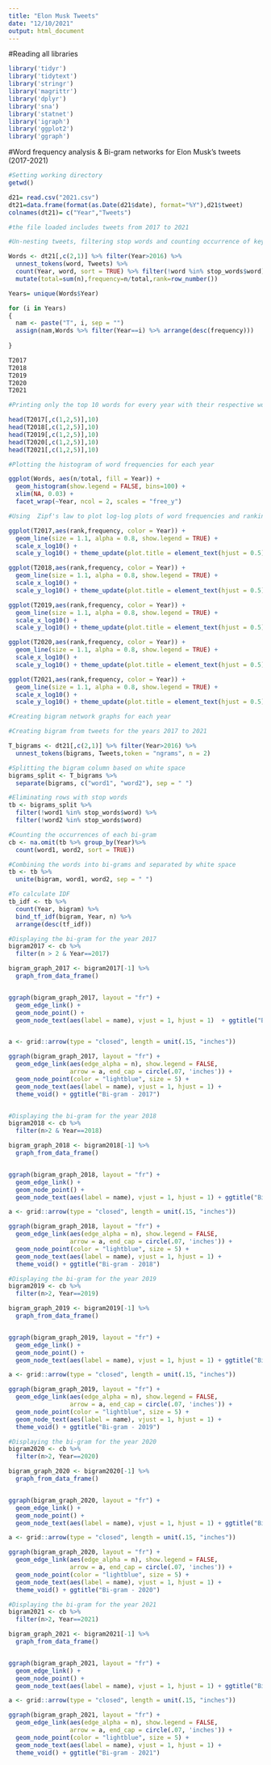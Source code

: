 ```yaml
---
title: "Elon Musk Tweets"
date: "12/10/2021"
output: html_document
---
```


#Reading all libraries 

```r
library('tidyr')
library('tidytext')
library('stringr')
library('magrittr')
library('dplyr')
library('sna')
library('statnet')
library('igraph')
library('ggplot2')
library('ggraph')
```

#Word frequency analysis & Bi-gram networks for Elon Musk's tweets (2017-2021)

```r
#Setting working directory
getwd()

d21= read.csv("2021.csv")
dt21=data.frame(format(as.Date(d21$date), format="%Y"),d21$tweet)
colnames(dt21)= c("Year","Tweets")

#the file loaded includes tweets from 2017 to 2021

#Un-nesting tweets, filtering stop words and counting occurrence of keywords according to respective years and ranking according to frequency 

Words <- dt21[,c(2,1)] %>% filter(Year>2016) %>% 
  unnest_tokens(word, Tweets) %>%
  count(Year, word, sort = TRUE) %>% filter(!word %in% stop_words$word) %>% group_by(Year) %>% 
  mutate(total=sum(n),frequency=n/total,rank=row_number())

Years= unique(Words$Year)

for (i in Years)
{
  nam <- paste("T", i, sep = "")
  assign(nam,Words %>% filter(Year==i) %>% arrange(desc(frequency)))
  
}

T2017
T2018
T2019
T2020
T2021

```


```r

#Printing only the top 10 words for every year with their respective word frequencies 

head(T2017[,c(1,2,5)],10)
head(T2018[,c(1,2,5)],10)
head(T2019[,c(1,2,5)],10)
head(T2020[,c(1,2,5)],10)
head(T2021[,c(1,2,5)],10)

```

```r

#Plotting the histogram of word frequencies for each year

ggplot(Words, aes(n/total, fill = Year)) +
  geom_histogram(show.legend = FALSE, bins=100) +
  xlim(NA, 0.03) +
  facet_wrap(~Year, ncol = 2, scales = "free_y")

```

```r
#Using  Zipf's law to plot log-log plots of word frequencies and ranking them for each year 

ggplot(T2017,aes(rank,frequency, color = Year)) + 
  geom_line(size = 1.1, alpha = 0.8, show.legend = TRUE) + 
  scale_x_log10() +
  scale_y_log10() + theme_update(plot.title = element_text(hjust = 0.5)) + ggtitle("Log Log Plot - 2017")

ggplot(T2018,aes(rank,frequency, color = Year)) + 
  geom_line(size = 1.1, alpha = 0.8, show.legend = TRUE) + 
  scale_x_log10() +
  scale_y_log10() + theme_update(plot.title = element_text(hjust = 0.5)) + ggtitle("Log Log Plot - 2018")

ggplot(T2019,aes(rank,frequency, color = Year)) + 
  geom_line(size = 1.1, alpha = 0.8, show.legend = TRUE) + 
  scale_x_log10() +
  scale_y_log10() + theme_update(plot.title = element_text(hjust = 0.5)) + ggtitle("Log Log Plot - 2019")

ggplot(T2020,aes(rank,frequency, color = Year)) + 
  geom_line(size = 1.1, alpha = 0.8, show.legend = TRUE) + 
  scale_x_log10() +
  scale_y_log10() + theme_update(plot.title = element_text(hjust = 0.5)) + ggtitle("Log Log Plot - 2020")

ggplot(T2021,aes(rank,frequency, color = Year)) + 
  geom_line(size = 1.1, alpha = 0.8, show.legend = TRUE) + 
  scale_x_log10() +
  scale_y_log10() + theme_update(plot.title = element_text(hjust = 0.5)) + ggtitle("Log Log Plot - 2021")


```

```r
#Creating bigram network graphs for each year 

#Creating bigram from tweets for the years 2017 to 2021

T_bigrams <- dt21[,c(2,1)] %>% filter(Year>2016) %>% 
  unnest_tokens(bigrams, Tweets,token = "ngrams", n = 2)

#Splitting the bigram column based on white space 
bigrams_split <- T_bigrams %>%
  separate(bigrams, c("word1", "word2"), sep = " ")

#Eliminating rows with stop words 
tb <- bigrams_split %>%
  filter(!word1 %in% stop_words$word) %>%
  filter(!word2 %in% stop_words$word)

#Counting the occurrences of each bi-gram 
cb <- na.omit(tb %>% group_by(Year)%>%
  count(word1, word2, sort = TRUE)) 

#Combining the words into bi-grams and separated by white space 
tb <- tb %>%
  unite(bigram, word1, word2, sep = " ")

#To calculate IDF 
tb_idf <- tb %>%
  count(Year, bigram) %>%
  bind_tf_idf(bigram, Year, n) %>%
  arrange(desc(tf_idf))

#Displaying the bi-gram for the year 2017
bigram2017 <- cb %>%
  filter(n > 2 & Year==2017)

bigram_graph_2017 <- bigram2017[-1] %>% 
  graph_from_data_frame()


ggraph(bigram_graph_2017, layout = "fr") +
  geom_edge_link() +
  geom_node_point() +
  geom_node_text(aes(label = name), vjust = 1, hjust = 1)  + ggtitle("Bi-gram - 2017")


a <- grid::arrow(type = "closed", length = unit(.15, "inches"))

ggraph(bigram_graph_2017, layout = "fr") +
  geom_edge_link(aes(edge_alpha = n), show.legend = FALSE,
                 arrow = a, end_cap = circle(.07, 'inches')) +
  geom_node_point(color = "lightblue", size = 5) +
  geom_node_text(aes(label = name), vjust = 1, hjust = 1) +
  theme_void() + ggtitle("Bi-gram - 2017")


#Displaying the bi-gram for the year 2018
bigram2018 <- cb %>%
  filter(n>2 & Year==2018)

bigram_graph_2018 <- bigram2018[-1] %>% 
  graph_from_data_frame()


ggraph(bigram_graph_2018, layout = "fr") +
  geom_edge_link() +
  geom_node_point() +
  geom_node_text(aes(label = name), vjust = 1, hjust = 1) + ggtitle("Bi-gram - 2018")

a <- grid::arrow(type = "closed", length = unit(.15, "inches"))

ggraph(bigram_graph_2018, layout = "fr") +
  geom_edge_link(aes(edge_alpha = n), show.legend = FALSE,
                 arrow = a, end_cap = circle(.07, 'inches')) +
  geom_node_point(color = "lightblue", size = 5) +
  geom_node_text(aes(label = name), vjust = 1, hjust = 1) +
  theme_void() + ggtitle("Bi-gram - 2018")

#Displaying the bi-gram for the year 2019
bigram2019 <- cb %>%
  filter(n>2, Year==2019)

bigram_graph_2019 <- bigram2019[-1] %>% 
  graph_from_data_frame()


ggraph(bigram_graph_2019, layout = "fr") +
  geom_edge_link() +
  geom_node_point() +
  geom_node_text(aes(label = name), vjust = 1, hjust = 1) + ggtitle("Bi-gram - 2019")

a <- grid::arrow(type = "closed", length = unit(.15, "inches"))

ggraph(bigram_graph_2019, layout = "fr") +
  geom_edge_link(aes(edge_alpha = n), show.legend = FALSE,
                 arrow = a, end_cap = circle(.07, 'inches')) +
  geom_node_point(color = "lightblue", size = 5) +
  geom_node_text(aes(label = name), vjust = 1, hjust = 1) +
  theme_void() + ggtitle("Bi-gram - 2019")

#Displaying the bi-gram for the year 2020
bigram2020 <- cb %>%
  filter(n>2, Year==2020)

bigram_graph_2020 <- bigram2020[-1] %>% 
  graph_from_data_frame()


ggraph(bigram_graph_2020, layout = "fr") +
  geom_edge_link() +
  geom_node_point() +
  geom_node_text(aes(label = name), vjust = 1, hjust = 1) + ggtitle("Bi-gram - 2020")

a <- grid::arrow(type = "closed", length = unit(.15, "inches"))

ggraph(bigram_graph_2020, layout = "fr") +
  geom_edge_link(aes(edge_alpha = n), show.legend = FALSE,
                 arrow = a, end_cap = circle(.07, 'inches')) +
  geom_node_point(color = "lightblue", size = 5) +
  geom_node_text(aes(label = name), vjust = 1, hjust = 1) +
  theme_void() + ggtitle("Bi-gram - 2020")

#Displaying the bi-gram for the year 2021
bigram2021 <- cb %>%
  filter(n>2, Year==2021)

bigram_graph_2021 <- bigram2021[-1] %>% 
  graph_from_data_frame()


ggraph(bigram_graph_2021, layout = "fr") +
  geom_edge_link() +
  geom_node_point() +
  geom_node_text(aes(label = name), vjust = 1, hjust = 1) + ggtitle("Bi-gram - 2021")

a <- grid::arrow(type = "closed", length = unit(.15, "inches"))

ggraph(bigram_graph_2021, layout = "fr") +
  geom_edge_link(aes(edge_alpha = n), show.legend = FALSE,
                 arrow = a, end_cap = circle(.07, 'inches')) +
  geom_node_point(color = "lightblue", size = 5) +
  geom_node_text(aes(label = name), vjust = 1, hjust = 1) +
  theme_void() + ggtitle("Bi-gram - 2021")

```
